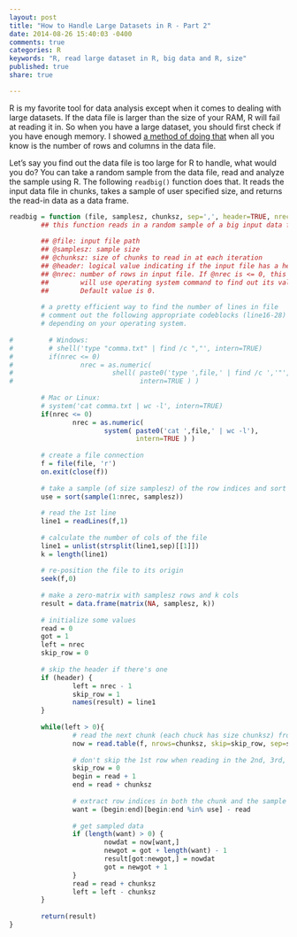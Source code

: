 ```yaml
---
layout: post
title: "How to Handle Large Datasets in R - Part 2"
date: 2014-08-26 15:40:03 -0400
comments: true
categories: R
keywords: "R, read large dataset in R, big data and R, size"
published: true
share: true

---
```

R is my favorite tool for data analysis except when it comes to dealing with large datasets. If the data file is larger than the size of your RAM, R will fail at reading it in. So when you have a large dataset, you should first check if you have enough memory. I showed [a method of doing that](http://gmlang.com/r/how-to-handle-large-datasets-in-r-part-1/) when all you know is the number of rows and columns in the data file. 

Let's say you find out the data file is too large for R to handle, what would you do? You can take a random sample from the data file, read and analyze the sample using R. The following `readbig()` function does that. It reads the input data file in chunks, takes a sample of user specified size, and returns the read-in data as a data frame.

```r
readbig = function (file, samplesz, chunksz, sep=',', header=TRUE, nrec=0, ...) {
        ## this function reads in a random sample of a big input data file
        
        ## @file: input file path
        ## @samplesz: sample size
        ## @chunksz: size of chunks to read in at each iteration
        ## @header: logical value indicating if the input file has a header
        ## @nrec: number of rows in input file. If @nrec is <= 0, this function
        ##        will use operating system command to find out its value.
        ##        Default value is 0. 
        
        # a pretty efficient way to find the number of lines in file
        # comment out the following appropriate codeblocks (line16-28) 
        # depending on your operating system.
        
#         # Windows: 
#         # shell('type "comma.txt" | find /c ","', intern=TRUE)
#         if(nrec <= 0) 
#                 nrec = as.numeric(
#                         shell( paste0('type ',file,' | find /c ','"',sep,'"'), 
#                                intern=TRUE ) )
        
        # Mac or Linux:
        # system('cat comma.txt | wc -l', intern=TRUE)
        if(nrec <= 0) 
                nrec = as.numeric(
                        system( paste0('cat ',file,' | wc -l'), 
                                intern=TRUE ) )
        
        # create a file connection
        f = file(file, 'r')
        on.exit(close(f))
        
        # take a sample (of size samplesz) of the row indices and sort them
        use = sort(sample(1:nrec, samplesz))
        
        # read the 1st line
        line1 = readLines(f,1) 
        
        # calculate the number of cols of the file
        line1 = unlist(strsplit(line1,sep)[[1]])
        k = length(line1)
        
        # re-position the file to its origin
        seek(f,0) 
        
        # make a zero-matrix with samplesz rows and k cols
        result = data.frame(matrix(NA, samplesz, k))
        
        # initialize some values
        read = 0
        got = 1
        left = nrec
        skip_row = 0
        
        # skip the header if there's one
        if (header) {
                left = nrec - 1 
                skip_row = 1
                names(result) = line1
        }
        
        while(left > 0){
                # read the next chunk (each chuck has size chunksz) from f
                now = read.table(f, nrows=chunksz, skip=skip_row, sep=sep, ...) 
                
                # don't skip the 1st row when reading in the 2nd, 3rd, ... block
                skip_row = 0   
                begin = read + 1
                end = read + chunksz
                
                # extract row indices in both the chunk and the sample 
                want = (begin:end)[begin:end %in% use] - read 
                
                # get sampled data
                if (length(want) > 0) {
                        nowdat = now[want,]
                        newgot = got + length(want) - 1
                        result[got:newgot,] = nowdat
                        got = newgot + 1
                }
                read = read + chunksz
                left = left - chunksz
        }
        
        return(result)
}
```
